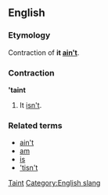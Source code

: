 ==English==
===Etymology===
Contraction of '''it [[ain't]]'''.

===Contraction===
''''taint'''

#It [[isn't]].

===Related terms===
*[[ain't]]
*[[am]]
*[[is]]
*[['tisn't]]

[[Category:English contractions|Taint]]
[[Category:English slang]]